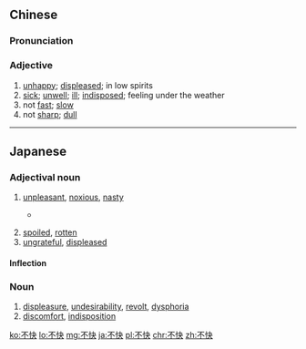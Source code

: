 ==Chinese==
{{zh-forms}}

===Pronunciation===
{{zh-pron
|m=不kuài
|c=bat1 faai3
|cat=a
}}

===Adjective===
{{zh-adj}}

# [[unhappy]]; [[displeased]]; in low spirits
# [[sick]]; [[unwell]]; [[ill]]; [[indisposed]]; feeling under the weather
# not [[fast]]; [[slow]]
# not [[sharp]]; [[dull]]

----

==Japanese==
{{ja-kanjitab|ふ|かい|yomi=on}}

===Adjectival noun===
{{ja-adj|infl=な|ふかい}}

# [[unpleasant]], [[noxious]], [[nasty]]
#* {{RQ:Obama enzetsu}}
#*: {{ja-usex|この中には、公認されないであろう団体や'''不快'''な真実を語る人々も含まれる。|この なか に は、 こうにん されない で あろう だんたい や '''ふかい''' な しんじつ を はかる ひとびと も ふくまれる。|...including those that may not be officially sanctioned, and who speak uncomfortable truths.}}
# [[spoiled]], [[rotten]]
# [[ungrateful]], [[displeased]]

====Inflection====
{{ja-na|ふかい}}

===Noun===
{{ja-noun|ふかい}}

# [[displeasure]], [[undesirability]], [[revolt]], [[dysphoria]]
# [[discomfort]], [[indisposition]]

[[ko:不快]]
[[lo:不快]]
[[mg:不快]]
[[ja:不快]]
[[pl:不快]]
[[chr:不快]]
[[zh:不快]]